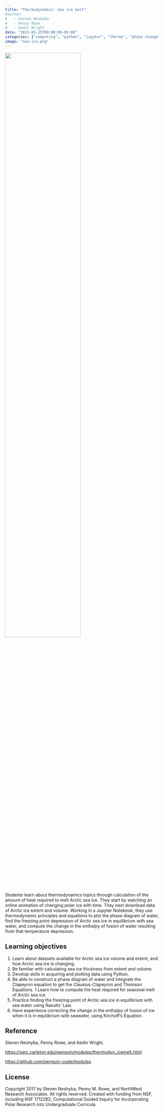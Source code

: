 ```yaml
---
title: "Thermodynamics: Sea ice melt"
#author:
#	- Steven Neshyba
#	- Penny Rowe
#	- Aedin Wright
date: "2023-03-25T00:00:00-05:00"
categories: ["computing", "python", "jupyter", "thermo", "phase change"]
image: "sea-ice.png"
---
```


<img src="sea-ice.png" width="70%">

Students learn about thermodynamics topics through calculation of the amount of heat required to melt Arctic sea ice. They start by watching an online animation of changing polar ice with time. They next download data of Arctic ice extent and volume. Working in a Jupyter Notebook, they use thermodynamic principles and equations to plot the phase diagram of water, find the freezing point depression of Arctic sea ice in equilibrium with sea water, and compute the change in the enthalpy of fusion of water resulting from that temperature depression.


## Learning objectives {#learning-objectives}

1.  Learn about datasets available for Arctic sea ice volume and extent, and how Arctic sea ice is changing.
2.  Be familiar with calculating sea ice thickness from extent and volume.
3.  Develop skills in acquiring and plotting data using Python.
4.  Be able to construct a phase diagram of water and integrate the Clapeyron equation to get the Clausius-Clapeyron and Thomson Equations.  1.Learn how to compute the heat required for seasonal melt of Arctic sea ice.
5.  Practice finding the freezing point of Arctic sea ice in equilibrium with sea water using Raoults' Law.
6.  Have experience correcting the change in the enthalpy of fusion of ice when it is in equilibrium with seawater, using Kirchoff's Equation.


## Reference

Steven Neshyba, Penny Rowe, and Aedin Wright.

<https://serc.carleton.edu/penguin/modules/thermodyn_icemelt.html>

<https://github.com/penguin-code/modules>


## License {#license}

Copyright 2017 by Steven Neshyba, Penny M. Rowe, and NorthWest Research Associates. All rights reserved. Created with funding from NSF, including NSF 1712282, Computational Guided Inquiry for Incorporating Polar Research into Undergraduate Curricula.
